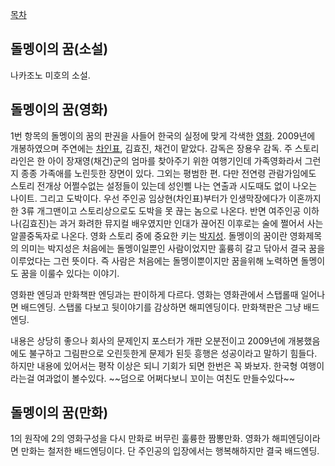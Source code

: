 [[목차]]

== 돌멩이의 꿈(소설) ==

나카조노 미호의 소설.


== 돌멩이의 꿈(영화) ==

1번 항목의 돌멩이의 꿈의 판권을 사들어 한국의 실정에 맞게 각색한 [[영화]].
2009년에 개봉하였으며 주연에는 [[차인표]], 김효진, 채건이 맡았다. 감독은 장용우 감독.
주 스토리라인은 한 아이 장재영(채건)군의 엄마를 찾아주기 위한 여행기인데 가족영화라서 그런지 종종 가족애를 노린듯한 장면이 있다. 그외는 평범한 편.
다만 전연령 관람가임에도 스토리 전개상 어쩔수없는 설정들이 있는데 성인삘 나는 연출과 시도때도 없이 나오는 나이트. 그리고 도박이다. 우선 주인공 임상현(차인표)부터가 인생막장에다가 이혼까지한 3류 개그맨이고 스토리상으로도 도박을 못 끊는 놈으로 나온다. 반면 여주인공 이하나(김효진)는 과거 화려한 뮤지컬 배우였지만 인대가 끊어진 이후로는 술에 쩔어서 사는 알콜중독자로 나온다.
영화 스토리 중에 중요한 키는 [[박지성]].
돌멩이의 꿈이란 영화제목의 의미는 박지성은 처음에는 돌멩이일뿐인 사람이었지만 훌륭히 갈고 닦아서 결국 꿈을 이루었다는 그런 뜻이다. 즉 사람은 처음에는 돌멩이뿐이지만 꿈을위해 노력하면 돌멩이도 꿈을 이룰수 있다는 이야기.

영화판 엔딩과 만화책판 엔딩과는 판이하게 다르다.
영화는 영화관에서 스탭롤때 일어나면 배드엔딩. 스탭롤 다보고 뒷이야기를 감상하면 해피엔딩이다. 만화책판은 그냥 배드엔딩.

내용은 상당히 좋으나 회사의 문제인지 포스터가 개판 오분전이고 2009년에 개봉했음에도 불구하고 그림판으로 오린듯한게 문제가 된듯 흥행은 성공이라고 말하기 힘들다. 하지만 내용에 있어서는 평작 이상은 되니 기회가 되면 한번은 꼭 봐보자.
한국형 여행이라는걸 여과없이 볼수있다. ~~덤으로 어쩌다보니 꼬이는 여친도 만들수있다~~

== 돌멩이의 꿈(만화) ==

1의 원작에 2의 영화구성을 다시 만화로 버무린 훌륭한 짬뽕만화.
영화가 해피엔딩이라면 만화는 철저한 배드엔딩이다. 단 주인공의 입장에서는 행복해하지만 결국 배드엔딩.
